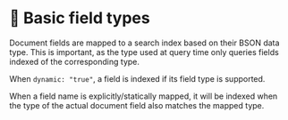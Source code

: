 # 📘 Basic field types

Document fields are mapped to a search index based on their BSON data type. This is important, as the type used at query time only queries fields indexed of the corresponding type.

When `dynamic: "true"`, a field is indexed if its field type is supported. 

When a field name is explicitly/statically mapped, it will be indexed when the type of the actual document field also matches the mapped type.
